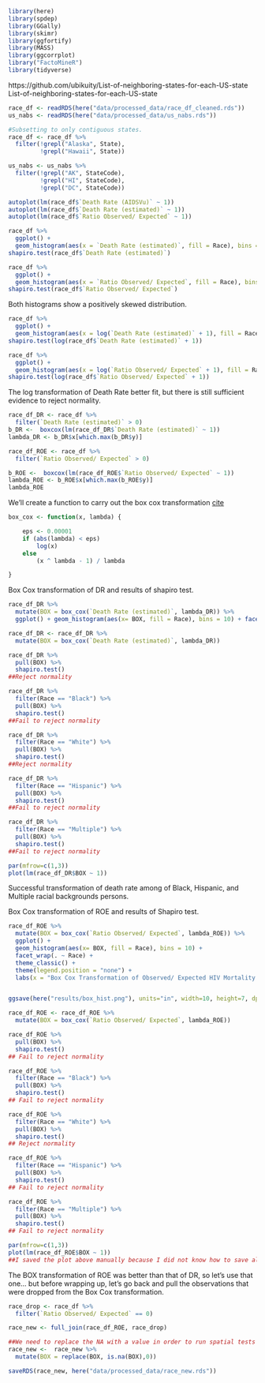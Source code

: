 ```r
library(here)
library(spdep)
library(GGally)
library(skimr)
library(ggfortify)
library(MASS)
library(ggcorrplot)
library("FactoMineR")
library(tidyverse)
```
https://github.com/ubikuity/List-of-neighboring-states-for-each-US-state
List-of-neighboring-states-for-each-US-state
```r
race_df <- readRDS(here("data/processed_data/race_df_cleaned.rds"))
us_nabs <- readRDS(here("data/processed_data/us_nabs.rds"))

#Subsetting to only contiguous states.
race_df <- race_df %>%
  filter(!grepl("Alaska", State),
         !grepl("Hawaii", State))

us_nabs <- us_nabs %>%
  filter(!grepl("AK", StateCode),
         !grepl("HI", StateCode), 
         !grepl("DC", StateCode))
```

```r
autoplot(lm(race_df$`Death Rate (AIDSVu)` ~ 1))
autoplot(lm(race_df$`Death Rate (estimated)` ~ 1))
autoplot(lm(race_df$`Ratio Observed/ Expected` ~ 1))
```

```r
race_df %>% 
  ggplot() +
  geom_histogram(aes(x = `Death Rate (estimated)`, fill = Race), bins = 10)
shapiro.test(race_df$`Death Rate (estimated)`)

race_df %>% 
  ggplot() +
  geom_histogram(aes(x = `Ratio Observed/ Expected`, fill = Race), bins = 10)
shapiro.test(race_df$`Ratio Observed/ Expected`)
```
Both histograms show a positively skewed distribution. 

```r
race_df %>% 
  ggplot() +
  geom_histogram(aes(x = log(`Death Rate (estimated)` + 1), fill = Race) , bins = 10)
shapiro.test(log(race_df$`Death Rate (estimated)` + 1))

race_df %>% 
  ggplot() +
  geom_histogram(aes(x = log(`Ratio Observed/ Expected` + 1), fill = Race) , bins = 10)
shapiro.test(log(race_df$`Ratio Observed/ Expected` + 1))
```
The log transformation of Death Rate better fit, but there is still sufficient evidence to reject normality.

```r
race_df_DR <- race_df %>% 
  filter(`Death Rate (estimated)` > 0)
b_DR <-  boxcox(lm(race_df_DR$`Death Rate (estimated)` ~ 1))
lambda_DR <- b_DR$x[which.max(b_DR$y)]

race_df_ROE <- race_df %>% 
  filter(`Ratio Observed/ Expected` > 0)

b_ROE <-  boxcox(lm(race_df_ROE$`Ratio Observed/ Expected` ~ 1))
lambda_ROE <- b_ROE$x[which.max(b_ROE$y)]
lambda_ROE 
```

We'll create a function to carry out the box cox transformation [cite](https://stats.stackexchange.com/questions/1444/how-should-i-transform-non-negative-data-including-zeros)
```r
box_cox <- function(x, lambda) {

    eps <- 0.00001
    if (abs(lambda) < eps)
        log(x)
    else
        (x ^ lambda - 1) / lambda

}
```

Box Cox transformation of DR and results of shapiro test.
```r
race_df_DR %>%
  mutate(BOX = box_cox(`Death Rate (estimated)`, lambda_DR)) %>%
  ggplot() + geom_histogram(aes(x= BOX, fill = Race), bins = 10) + facet_wrap(. ~ Race)

race_df_DR <- race_df_DR %>%
  mutate(BOX = box_cox(`Death Rate (estimated)`, lambda_DR))

race_df_DR %>%
  pull(BOX) %>% 
  shapiro.test()
##Reject normality

race_df_DR %>%
  filter(Race == "Black") %>% 
  pull(BOX) %>% 
  shapiro.test()
##Fail to reject normality

race_df_DR %>%
  filter(Race == "White") %>% 
  pull(BOX) %>% 
  shapiro.test()
##Reject normality

race_df_DR %>%
  filter(Race == "Hispanic") %>% 
  pull(BOX) %>% 
  shapiro.test()
##Fail to reject normality

race_df_DR %>%
  filter(Race == "Multiple") %>% 
  pull(BOX) %>% 
  shapiro.test()
##Fail to reject normality

par(mfrow=c(1,3))
plot(lm(race_df_DR$BOX ~ 1))
```
Successful transformation of death rate among of Black, Hispanic, and Multiple racial backgrounds persons.

Box Cox transformation of ROE and results of Shapiro test.
```r
race_df_ROE %>%
  mutate(BOX = box_cox(`Ratio Observed/ Expected`, lambda_ROE)) %>%
  ggplot() +
  geom_histogram(aes(x= BOX, fill = Race), bins = 10) +
  facet_wrap(. ~ Race) +
  theme_classic() +
  theme(legend.position = "none") +
  labs(x = "Box Cox Transformation of Observed/ Expected HIV Mortality Ratio", y = "Count")


ggsave(here("results/box_hist.png"), units="in", width=10, height=7, dpi=300)
```

```r
race_df_ROE <- race_df_ROE %>%
  mutate(BOX = box_cox(`Ratio Observed/ Expected`, lambda_ROE))

race_df_ROE %>%
  pull(BOX) %>% 
  shapiro.test()
## Fail to reject normality

race_df_ROE %>%
  filter(Race == "Black") %>% 
  pull(BOX) %>% 
  shapiro.test()
## Fail to reject normality

race_df_ROE %>%
  filter(Race == "White") %>% 
  pull(BOX) %>% 
  shapiro.test()
## Reject normality

race_df_ROE %>%
  filter(Race == "Hispanic") %>% 
  pull(BOX) %>% 
  shapiro.test()
## Fail to reject normality

race_df_ROE %>%
  filter(Race == "Multiple") %>% 
  pull(BOX) %>% 
  shapiro.test() 
## Fail to reject normality

par(mfrow=c(1,3))
plot(lm(race_df_ROE$BOX ~ 1))
##I saved the plot above manually because I did not know how to save all three plots in one image aside from exporting.
```

The BOX transformation of ROE was better than that of DR, so let's use that one... but before wrapping up, let's go back and pull the observations that were dropped from the Box Cox transformation. 
```r
race_drop <- race_df %>% 
  filter(`Ratio Observed/ Expected` == 0)

race_new <- full_join(race_df_ROE, race_drop)

##We need to replace the NA with a value in order to run spatial tests later. We will replace with 0. 
race_new <-  race_new %>%
  mutate(BOX = replace(BOX, is.na(BOX),0))
```

```r
saveRDS(race_new, here("data/processed_data/race_new.rds"))
```